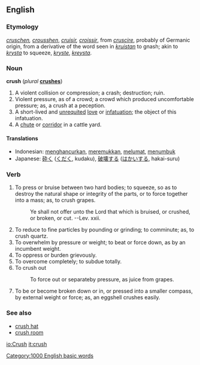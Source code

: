 ==English==

===Etymology===
{{OE.}} ''[[cruschen]], [[crousshen]]'', {{OF.}} ''[[cruisir]], [[croissir]]'', from {{LL.}} ''[[cruscire]]'', probably of Germanic origin, from a derivative of the word seen in {{Goth.}} ''[[kruistan]]'' to gnash; akin to {{Sw.}} ''[[krysta]]'' to squeeze, {{Dan.}} ''[[kryste]]'', {{Icel.}} ''[[kreysta]]''.

===Noun===
'''crush'''  (''plural'' '''[[crushes]]''')

# A violent collision or compression; a crash; destruction; ruin.
# Violent pressure, as of a crowd; a crowd which produced uncomfortable pressure; as, a crush at a peception.
# A short-lived and [[unrequited]] [[love]] or [[infatuation]]; the object of this infatuation.
# A [[chute]] or [[corridor]] in a cattle yard.

====Translations====
*Indonesian: [[hancur|menghancurkan]], [[remuk|meremukkan]], [[lumat|melumat]], [[tumbuk|menumbuk]]
*Japanese: [[砕く]] ([[くだく]], kudaku), [[破壊]]する ([[はかい]]する, hakai-suru)

===Verb===
{{en-infl-reg-sibilant|crush||}}

# To press or bruise between two hard bodies; to squeeze, so as to destroy the natural shape or integrity of the parts, or to force together into a mass; as, to crush grapes.
#:Ye shall not offer unto the Lord that which is bruised, or crushed, or broken, or cut. --Lev. xxii.
# To reduce to fine particles by pounding or grinding; to comminute; as, to crush quartz.
# To overwhelm by pressure or weight; to beat or force down, as by an incumbent weight.
# To oppress or burden grievously.
# To overcome completely; to subdue totally.
# To crush out
#:To force out or separateby pressure, as juice from grapes.
# {{intransitive}} To be or become broken down or in, or pressed into a smaller compass, by external weight or force; as, an eggshell crushes easily.

===See also===
*[[crush hat]]
*[[crush room]]

{{webster}}
[[Category:1000 English basic words]]

[[io:Crush]]
[[it:crush]]
